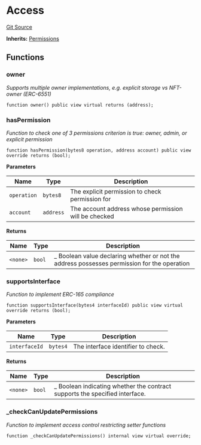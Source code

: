 # Access
[Git Source](https://github.com/0xStation/0xrails/blob/491ae339f09853335dba9e897f46862d776d54b5/src/access/Access.sol)

**Inherits:**
[Permissions](/src/access/permissions/Permissions.sol/abstract.Permissions.md)


## Functions
### owner

*Supports multiple owner implementations, e.g. explicit storage vs NFT-owner (ERC-6551)*


```solidity
function owner() public view virtual returns (address);
```

### hasPermission

*Function to check one of 3 permissions criterion is true: owner, admin, or explicit permission*


```solidity
function hasPermission(bytes8 operation, address account) public view override returns (bool);
```
**Parameters**

|Name|Type|Description|
|----|----|-----------|
|`operation`|`bytes8`|The explicit permission to check permission for|
|`account`|`address`|The account address whose permission will be checked|

**Returns**

|Name|Type|Description|
|----|----|-----------|
|`<none>`|`bool`|_ Boolean value declaring whether or not the address possesses permission for the operation|


### supportsInterface

*Function to implement ERC-165 compliance*


```solidity
function supportsInterface(bytes4 interfaceId) public view virtual override returns (bool);
```
**Parameters**

|Name|Type|Description|
|----|----|-----------|
|`interfaceId`|`bytes4`|The interface identifier to check.|

**Returns**

|Name|Type|Description|
|----|----|-----------|
|`<none>`|`bool`|_ Boolean indicating whether the contract supports the specified interface.|


### _checkCanUpdatePermissions

*Function to implement access control restricting setter functions*


```solidity
function _checkCanUpdatePermissions() internal view virtual override;
```

